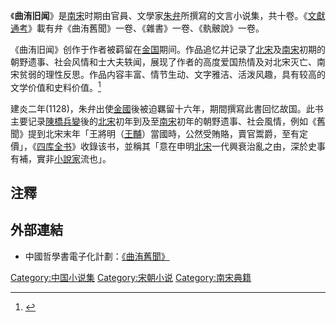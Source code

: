 《'''曲洧旧闻'''》是[[南宋|南宋]]时期由官員、文學家[[朱弁|朱弁]]所撰寫的文言小说集，共十卷。《[[文献通考|文獻通考]]》載有弁《曲洧舊聞》一卷、《雜書》一卷、《骫骳說》一卷。

《曲洧旧闻》创作于作者被羁留在[[金朝|金国]]期间。作品追忆并记录了[[北宋|北宋]]及[[南宋|南宋]]初期的朝野遗事、社会风情和士大夫轶闻，展现了作者的高度爱国热情及对北宋灭亡、南宋贫弱的理性反思。作品内容丰富、情节生动、文字雅洁、活泼风趣，具有较高的文学价值和史料价值。<ref>{{Cite journal|title=朱弁《曲洧旧闻》述论|author=邱昌员 魏晓姝|url=http://www.cnki.com.cn/Article/CJFDTOTAL-GNSY201102013.htm|journal=《赣南师范学院学报》|issue=2011年02期|doi=|others=|year=|volume=|page=|pmid=|access-date=2018-01-13|archive-date=2018-01-14|archive-url=https://web.archive.org/web/20180114020253/http://www.cnki.com.cn/Article/CJFDTOTAL-GNSY201102013.htm|dead-url=no}}</ref>

建炎二年(1128)，朱弁出使[[金國|金國]]後被迫羈留十六年，期間撰寫此書回忆故国。此书主要记录[[陈桥兵变|陳橋兵變]]後的[[北宋|北宋]]初年到及至[[南宋|南宋]]初年的朝野遗事、社会風情，例如《舊聞》提到北宋末年「王將明（[[王黼|王黼]]）當國時，公然受賄賂，賣官鬻爵，至有定價」，《[[四庫全書|四库全书]]》收錄该书，並稱其「意在申明[[北宋|北宋]]一代興衰治亂之由，深於史事有補，實非[[小說家|小說家]]流也」。

==注釋==
{{reflist|list=朱弁（biàn，ㄅㄧㄢˋ）（1085～1144）南宋官员、文学家。字少章，号观如居士。婺源（今属江西）人，朱熹叔祖，太学生出身。建炎元年自荐为通问副使赴金，为金所拘，不肯屈服，拘留十六年始得放归。曾劝宋高宗恢复中原，得罪秦桧，官终奉议郎。他在留金期间写下了不少怀念故国的诗作，深切婉转，是南宋初期的重要诗人，有《曲洧旧闻》、《风月堂诗话》等作品传世。}}

==外部連結==
* 中國哲學書電子化計劃：[https://ctext.org/wiki.pl?if=gb&res=999457 《曲洧舊聞》] {{Wayback|url=https://ctext.org/wiki.pl?if=gb&res=999457 |date=20190612143637 }}

{{文学小作品}}
[[Category:中国小说集|Category:中国小说集]]
[[Category:宋朝小说|Category:宋朝小说]]
[[Category:南宋典籍|Category:南宋典籍]]